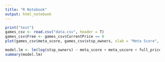 ```yaml
---
title: "R Notebook"
output: html_notebook
---
```




```r
print("test")
games_csv <- read.csv("data.csv", header = T)
games_csv$Free <- games_csv$CurrentPrice == 0
plot(games_csv$meta_score, games_csv$stsp_owners, xlab = "Meta Score", ylab = "Steam Owners", main = "Meta Score vs Steam Owners")
```
```r

model.lm <- lm(log(stsp_owners) ~ meta_score + meta_uscore + full_price, data = games_csv)
summary(model.lm)
```
